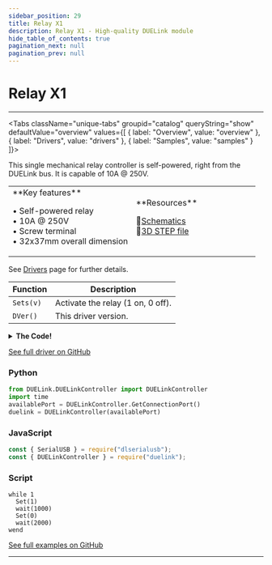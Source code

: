 ```yaml
---
sidebar_position: 29
title: Relay X1
description: Relay X1 - High-quality DUELink module
hide_table_of_contents: true
pagination_next: null
pagination_prev: null
---
```



# Relay X1

<ImageSection 
  product="acrelayx1-a"
  tagline="Single Relay Controller"
/>

---

<Tabs className="unique-tabs" groupid="catalog" queryString="show" defaultValue="overview"
  values={[
    {
        label: "Overview",
        value: "overview"
    },
    {
        label: "Drivers",
        value: "drivers"
    },
    {
        label: "Samples",
        value: "samples"
    }
]}>

<TabItem value="overview">

This single mechanical relay controller is self-powered, right from the DUELink bus. It is capable of 10A @ 250V.

<table><td width='50%'>
**Key features**

• Self-powered relay<br/>
• 10A @ 250V<br/>
• Screw terminal<br/>
• 32x37mm overall dimension<br/>

</td><td width='50%'>
**Resources**
 
📄<a href="/sch/gdl-acrelayx1-a.pdf" download>Schematics</a><br/>
🔩<a href="/3d/gdl-acrelayx1-a.step" download>3D STEP file</a><br/>
</td></table>

</TabItem>

<TabItem value="drivers">

See [Drivers](/docs/engine/drivers) page for further details.

| Function | Description |
|----------|-------------|
| `Sets(v)` | Activate the relay (1 on, 0 off). |
| `DVer()` | This driver version. |
<details>
<summary><strong>The Code!</strong></summary>

**Relay X1 Driver**

```batch
##### Relay X1 Driver #####

fn DVer()
    return 1.0
fend

fn Set(v)
    DWrite(19, v)
fend

####################

```

</details>

[See full driver on GitHub](https://github.com/ghi-electronics/duelink-website/tree/main/static/code/drivers)

</TabItem>

<TabItem value="samples">

### Python

```python
from DUELink.DUELinkController import DUELinkController
import time
availablePort = DUELinkController.GetConnectionPort()
duelink = DUELinkController(availablePort)
```

### JavaScript

```javascript
const { SerialUSB } = require("dlserialusb");
const { DUELinkController } = require("duelink");
```

### Script

```batch
while 1
  Set(1)
  wait(1000)
  Set(0)
  wait(2000)
wend
```

[See full examples on GitHub](https://github.com/ghi-electronics/duelink-website/tree/main/static/code/samples)

</TabItem>

</Tabs>

---

<OrderSection
    product="DUELink Relay X1"
    partnumber="GDL-ACRELAYX1-A"
    price="$0.00"
/>
